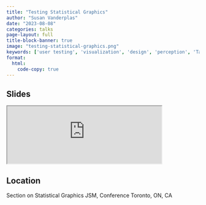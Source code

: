 ```yaml
---
title: "Testing Statistical Graphics"
author: "Susan Vanderplas"
date: "2023-08-08"
categories: talks
page-layout: full
title-block-banner: true
image: "testing-statistical-graphics.png"
keywords: ['user testing', 'visualization', 'design', 'perception', 'Talk']
format:
  html:
    code-copy: true
---
```

 
## Slides

<iframe src='http://srvanderplas.github.io/2023-Presentations/08-JSM-Testing-Graphics/' height='auto' width='80%'>
                        </iframe>
## Location
Section on Statistical Graphics
JSM, Conference
Toronto, ON, CA
